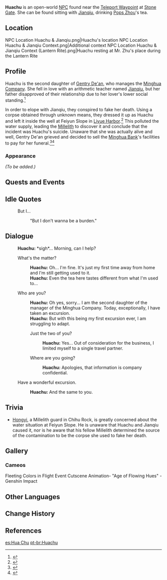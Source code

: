 {{Meta
<!-- REMOVE THIS TEMPLATE AFTER ADDING MISSING INFO -->
|missing_NPC_profile  = yes
}}
{{Character Infobox
|region           = Liyue
|location         = Liyue
|image            = NPC Huachu.png
|affiliation      = Minghua Company
|type             = Open-World NPC
|father           = Gentry De'an
|voiceJP          = [http://amuleto.jp/talents/ninomiyayukino.html Yukino Ninomiya ({{ja|二ノ宮 雪乃}})]<ref>Amuleto: [http://amuleto.jp/talents/ninomiyayukino.html JP VA's Profile]</ref>
}}
'''Huachu''' is an open-world [[NPC]] found near the [[Teleport Waypoint]] at [[Stone Gate]]. She can be found sitting with [[Jianqiu]], drinking [[Pops Zhou]]'s tea.

==Location==
<gallery>
NPC Location Huachu & Jianqiu.png|Huachu's location
NPC Location Huachu & Jianqiu Context.png|Additional context
NPC Location Huachu & Jianqiu Context (Lantern Rite).png|Huachu resting at Mr. Zhu's place during the Lantern Rite
</gallery>

==Profile==
Huachu is the second daughter of [[Gentry De'an]], who manages the [[Minghua Company]]. She fell in love with an arithmetic teacher named [[Jianqiu]], but her father disapproved of their relationship due to her lover's lower social standing.<ref>{{Ref/NPC|Gentry De'an}}</ref>

In order to elope with Jianqiu, they conspired to fake her death. Using a corpse obtained through unknown means, they dressed it up as Huachu and left it inside the well at Feiyun Slope in [[Liyue Harbor]].<ref>{{Ref/BB|Feiyun Slope Bulletin Board|Water Pollution (Part 2)}}</ref> This polluted the water supply, leading the [[Millelith]] to discover it and conclude that the incident was Huachu's suicide. Unaware that she was actually alive and well, Gentry De'an grieved and decided to sell the [[Minghua Bank]]'s facilities to pay for her funeral.<ref>{{Ref/BB|Feiyun Slope Bulletin Board|Gentry De'an's Message}}</ref><ref>{{Ref/NPC|Gentry De'an}}</ref>

===Appearance===
''(To be added.)''

==Quests and Events==
{{Quests and Events}}

==Idle Quotes==
{{Dialogue Start}}
: {{DIcon|Idle}} But I...
:: {{A|VO Huachu 01.ogg}} "But I don't wanna be a burden."
{{Dialogue End}}

==Dialogue==
{{Dialogue Start}}
:'''Huachu:''' *sigh*... Morning, can I help?
:{{DIcon}} What's the matter?
::'''Huachu:''' Oh... I'm fine. It's just my first time away from home and I'm still getting used to it.
::'''Huachu:''' Even the tea here tastes different from what I'm used to...
:{{DIcon}} Who are you?
::'''Huachu:''' Oh yes, sorry... I am the second daughter of the manager of the Minghua Company. Today, exceptionally, I have taken an excursion.
::'''Huachu:''' But with this being my first excursion ever, I am struggling to adapt.
::{{DIcon}} Just the two of you?
:::'''Huachu:''' Yes... Out of consideration for the business, I limited myself to a single travel partner.
::{{DIcon}} Where are you going?
:::'''Huachu:''' Apologies, that information is company confidential.
:{{DIcon}} Have a wonderful excursion.
::'''Huachu:''' And the same to you.
{{Dialogue End}}

==Trivia==
* [[Hongyi]], a Millelith guard in Chihu Rock, is greatly concerned about the water situation at Feiyun Slope. He is unaware that Huachu and Jianqiu caused it, nor is he aware that his fellow Millelith determined the source of the contamination to be the corpse she used to fake her death.

==Gallery==
===Cameos===
<gallery>
Fleeting Colors in Flight Event Cutscene Animation- "Age of Flowing Hues" - Genshin Impact
</gallery>

==Other Languages==
{{Other Languages
|default_hidden = 1
|en      = Huachu
|zhs     = 花初
|zhs_rm  = Huāchū
|zht     = 花初
|zht_rm  = Huāchū
|ja      = 花初
|ja_rm   = Kasho{{Assumed}}
|ko      = {{tt|화초|花初}}
|es      = Hua Chu
|fr      = Huachu
|ru      = Хуа Чу
|th      = Huachu
|vi      = Huachu
|de      = Huachu
|id      = Huachu
|pt      = Huachu
|tr      = Huachu
|it      = Huachu
}}

==Change History==
{{Change History|1.0}}
==References==
{{Reflist}}

[[es:Hua Chu]]
[[pt-br:Huachu]]
